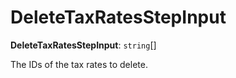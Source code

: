 
# DeleteTaxRatesStepInput

 **DeleteTaxRatesStepInput**: `string`[]

The IDs of the tax rates to delete.
